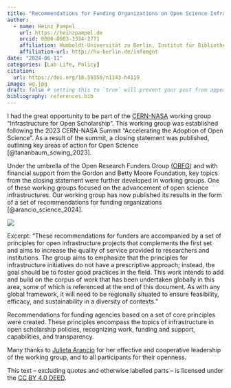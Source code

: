 ```yaml
---
title: "Recommendations for Funding Organizations on Open Science Infrastructures"
author:
  - name: Heinz Pampel
    url: https://heinzpampel.de
    orcid: 0000-0003-3334-2771
    affiliation: Humboldt-Universität zu Berlin, Institut für Bibliotheks- und Informationswissenschaft (IBI) & Helmholtz-Gemeinschaft, Helmholtz Open Science Office
    affiliation-url: http://hu-berlin.de/infomgnt
date: "2024-06-11"
categories: [Lab Life, Policy]
citation: 
  url: https://doi.org/10.59350/n1143-h4119 
image: wg.jpg
draft: false # setting this to `true` will prevent your post from appearing on your listing page until you're ready!
bibliography: references.bib
---
```


I had the great opportunity to be part of the [CERN-NASA](https://home.cern/news/news/knowledge-sharing/cern-and-nasa-join-forces-commit-research-future-open-and-accessible) working group "Infrastructure for Open Scholarship". This working group was established following the 2023 CERN-NASA Summit “Accelerating the Adoption of Open Science”. As a result of the summit, a closing statement was published, outlining key areas of action for Open Science [@tananbaum_sowing_2023].

Under the umbrella of the Open Research Funders Group ([ORFG](https://www.orfg.org/news/2023/11/01/cern-nasa-summit)) and with financial support from the Gordon and Betty Moore Foundation, key topics from the closing statement were further developed in working groups. One of these working groups focused on the advancement of open science infrastructures. Our working group has now published its results in the form of a set of recommendations for funding organizations [@arancio_science_2024].

![](wg.jpg)

Excerpt: “These recommendations for funders are accompanied by a set of principles for open infrastructure projects that complements the first set and aims to increase the quality of service provided to researchers and institutions. The group aims to emphasize that the principles for infrastructure initiatives do not have a prescriptive approach; instead, the goal should be to foster good practices in the field. This work intends to add and build on the corpus of work that has been undertaken globally in this area, some of which is referenced at the end of this document. As with any global framework, it will need to be regionally situated to ensure feasibility, efficacy, and sustainability in a diversity of contexts.”

Recommendations for funding agencies based on a set of core principles were created. These principles encompass the topics of infrastructure in open scholarship policies, recognizing work, funding and support, capabilities, and transparency.

Many thanks to [Julieta Arancio](https://www.orfg.org/news/2023/10/02/orfg-welcomes-julieta-arancio-as-open-accelerator-fellow) for her effective and cooperative leadership of the working group, and to all participants for their openness.

This text – excluding quotes and otherwise labelled parts – is licensed under the [CC BY 4.0 DEED](https://creativecommons.org/licenses/by/4.0/deed.de).
